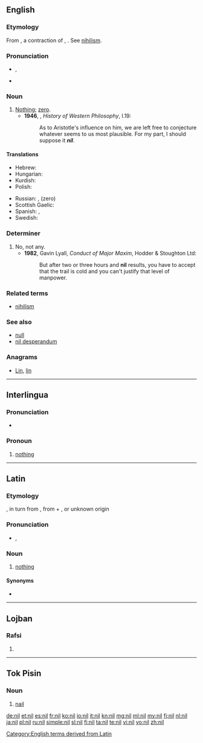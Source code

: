 {{also|Nil|níl|Níl|Nîl|-nil-|ni-l}}
==English==

===Etymology===
From {{etyl|la}} {{term|nil|lang=la}}, a contraction of {{term|nihil|lang=la}}, {{term|nihilum||nothing|lang=la}}. See [[nihilism]].

===Pronunciation===
* {{IPA|/nɪl/}}, {{SAMPA|/nIl/}}
* {{rhymes|ɪl}}

===Noun===
{{en-noun}}

# [[nothing|Nothing]]; [[zero]].
#* '''1946''', {{w|Bertrand Russell}}, ''History of Western Philosophy'', I.19:
#*: As to Aristotle's influence on him, we are left free to conjecture whatever seems to us most plausible. For my part, I should suppose it '''''nil'''''.

====Translations====
{{trans-top|nothing}}
* Hebrew: {{t|he|כלום|tr=kloom|sc=Hebr}}
* Hungarian: {{t|hu|null}}
* Kurdish: {{ku-Arab|[[هیچ]]}}
* Polish: {{t+|pl|zero}}
{{trans-mid}}
* Russian: {{t|ru|ничто|n|tr=ničtó|sc=Cyrl}}, {{t|ru|ноль|m|tr=nol'|sc=Cyrl}} (zero)
* Scottish Gaelic: {{t|gd|neoni|m|f}}
* Spanish: {{t+|es|nada}}, {{t+|es|cero}}
* Swedish: {{t+|sv|noll}}
{{trans-bottom}}

===Determiner===
{{head|en|determiner}}

# No, not any.
#* '''1982''', Gavin Lyall, ''Conduct of Major Maxim'', Hodder & Stoughton Ltd:
#*: But after two or three hours and '''nil''' results, you have to accept that the trail is cold and you can't justify that level of manpower.

===Related terms===
* [[nihilism]]

===See also===
* [[null]]
* [[nil desperandum]]

===Anagrams===
* [[Lin#English|Lin]], [[lin#English|lin]]

[[Category:English terms derived from Latin]]

----

==Interlingua==

===Pronunciation===
* {{SAMPA|/nil/}}

===Pronoun===
{{head|ia|pronoun}}  {{context|Indefinite pronoun}}

# [[nothing]]

----

==Latin==

===Etymology===
{{clipping|nihil|lang=la}}, in turn from {{term|nihilum|lang=la}}, from {{term|ne-||not|lang=la}} + {{term|hilum||a hilum; a trifle, a bagatelle|lang=la}}, or unknown origin

===Pronunciation===
* {{a|Classical}} {{IPA|/niːl/|lang=la}}, {{SAMPA|/ni:l/|lang=la}}

===Noun===
{{head|la|noun|head=nīl|[[indeclinable]]}}

# {{chiefly|poetic|lang=la}} [[nothing]]

====Synonyms====
* {{l|la|nihil}}

----

==Lojban==

===Rafsi===
{{jbo-rafsi}}

# {{rafsi of|ni}}

----

==Tok Pisin==

===Noun===
{{head|tpi|noun}}

# [[nail]]

[[de:nil]]
[[et:nil]]
[[es:nil]]
[[fr:nil]]
[[ko:nil]]
[[io:nil]]
[[it:nil]]
[[kn:nil]]
[[mg:nil]]
[[ml:nil]]
[[my:nil]]
[[fj:nil]]
[[nl:nil]]
[[ja:nil]]
[[pl:nil]]
[[ru:nil]]
[[simple:nil]]
[[sl:nil]]
[[fi:nil]]
[[ta:nil]]
[[te:nil]]
[[vi:nil]]
[[vo:nil]]
[[zh:nil]]